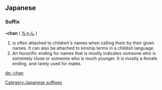 ==Japanese==
===Suffix===
'''-chan''' ( [[ちゃん]] )
# is often attached to children's names when calling them by their given names. It can also be attached to kinship terms in a childish language.
#An honorific ending for names that is mostly indicates someone who is extremely close or someone who is much younger.  It is mostly a female ending, and rarely used for males.
[[Category:Japanese suffixes]]

[[de:-chan]]